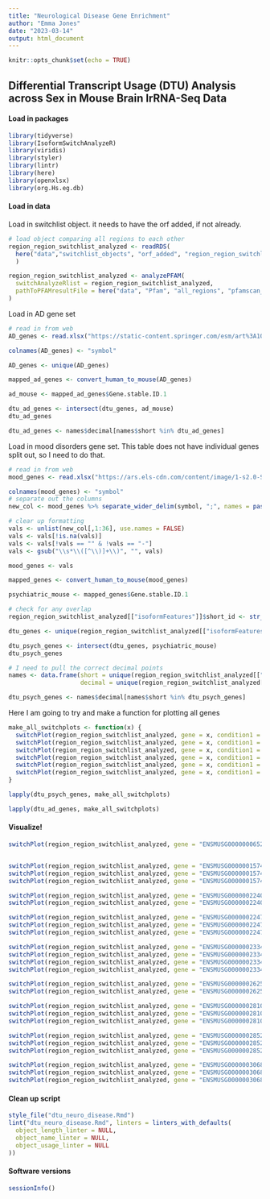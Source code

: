 ```yaml
---
title: "Neurological Disease Gene Enrichment"
author: "Emma Jones"
date: "2023-03-14"
output: html_document
---
```


```r
knitr::opts_chunk$set(echo = TRUE)
```

## Differential Transcript Usage (DTU) Analysis across Sex in Mouse Brain lrRNA-Seq Data

#### Load in packages

```r
library(tidyverse)
library(IsoformSwitchAnalyzeR)
library(viridis)
library(styler)
library(lintr)
library(here)
library(openxlsx)
library(org.Hs.eg.db)
```

#### Load in data

Load in switchlist object. it needs to have the orf added, if not already.

```r
# load object comparing all regions to each other
region_region_switchlist_analyzed <- readRDS(
  here("data","switchlist_objects", "orf_added", "region_region_switchlist_orf.Rds")
  )

region_region_switchlist_analyzed <- analyzePFAM(
  switchAnalyzeRlist = region_region_switchlist_analyzed,
  pathToPFAMresultFile = here("data", "Pfam", "all_regions", "pfamscan_out.txt")
)
```

Load in AD gene set

```r
# read in from web
AD_genes <- read.xlsx("https://static-content.springer.com/esm/art%3A10.1038%2Fs41588-022-01024-z/MediaObjects/41588_2022_1024_MOESM4_ESM.xlsx", sheet = 6, rows = 5:87, cols = 4, colNames = FALSE)

colnames(AD_genes) <- "symbol"

AD_genes <- unique(AD_genes)

mapped_ad_genes <- convert_human_to_mouse(AD_genes)

ad_mouse <- mapped_ad_genes$Gene.stable.ID.1

dtu_ad_genes <- intersect(dtu_genes, ad_mouse)
dtu_ad_genes

dtu_ad_genes <- names$decimal[names$short %in% dtu_ad_genes]
```

Load in mood disorders gene set. This table does not have individual genes split out, so I need to do that.

```r
# read in from web
mood_genes <- read.xlsx("https://ars.els-cdn.com/content/image/1-s2.0-S0092867419312760-mmc4.xlsx", sheet = 1, rows = 4:149, cols = 8, colNames = FALSE)

colnames(mood_genes) <- "symbol"
# separate out the columns
new_col <- mood_genes %>% separate_wider_delim(symbol, ";", names = paste0("gene", 1:36), too_many = "debug", too_few = "debug")

# clear up formatting
vals <- unlist(new_col[,1:36], use.names = FALSE)
vals <- vals[!is.na(vals)]
vals <- vals[!vals == "" & !vals == "-"]
vals <- gsub("\\s*\\([^\\)]+\\)", "", vals)

mood_genes <- vals

mapped_genes <- convert_human_to_mouse(mood_genes)

psychiatric_mouse <- mapped_genes$Gene.stable.ID.1

# check for any overlap
region_region_switchlist_analyzed[["isoformFeatures"]]$short_id <- str_extract(region_region_switchlist_analyzed[["isoformFeatures"]]$gene_id, "ENSMUSG...........")

dtu_genes <- unique(region_region_switchlist_analyzed[["isoformFeatures"]]$short_id)

dtu_psych_genes <- intersect(dtu_genes, psychiatric_mouse)
dtu_psych_genes

# I need to pull the correct decimal points
names <- data.frame(short = unique(region_region_switchlist_analyzed[["isoformFeatures"]]$short_id),
                    decimal = unique(region_region_switchlist_analyzed[["isoformFeatures"]]$gene_id))

dtu_psych_genes <- names$decimal[names$short %in% dtu_psych_genes]
```

Here I am going to try and make a function for plotting all genes

```r
make_all_switchplots <- function(x) {
  switchPlot(region_region_switchlist_analyzed, gene = x, condition1 = "cerebellum", condition2 = "cortex")
  switchPlot(region_region_switchlist_analyzed, gene = x, condition1 = "cerebellum", condition2 = "hippocampus")
  switchPlot(region_region_switchlist_analyzed, gene = x, condition1 = "cerebellum", condition2 = "striatum")
  switchPlot(region_region_switchlist_analyzed, gene = x, condition1 = "cortex", condition2 = "hippocampus")
  switchPlot(region_region_switchlist_analyzed, gene = x, condition1 = "cortex", condition2 = "striatum")
  switchPlot(region_region_switchlist_analyzed, gene = x, condition1 = "hippocampus", condition2 = "striatum")
}

lapply(dtu_psych_genes, make_all_switchplots)

lapply(dtu_ad_genes, make_all_switchplots)
```

#### Visualize!

```r
switchPlot(region_region_switchlist_analyzed, gene = "ENSMUSG00000006522.18", condition1 = "cerebellum", condition2 = "striatum")


switchPlot(region_region_switchlist_analyzed, gene = "ENSMUSG00000015747.6", condition1 = "cerebellum", condition2 = "striatum")
switchPlot(region_region_switchlist_analyzed, gene = "ENSMUSG00000015747.6", condition1 = "cerebellum", condition2 = "cortex")
switchPlot(region_region_switchlist_analyzed, gene = "ENSMUSG00000015747.6", condition1 = "cerebellum", condition2 = "hippocampus")

switchPlot(region_region_switchlist_analyzed, gene = "ENSMUSG00000022403.16", condition1 = "cerebellum", condition2 = "hippocampus")
switchPlot(region_region_switchlist_analyzed, gene = "ENSMUSG00000022403.16", condition1 = "hippocampus", condition2 = "striatum")

switchPlot(region_region_switchlist_analyzed, gene = "ENSMUSG00000022474.16", condition1 = "cerebellum", condition2 = "striatum")
switchPlot(region_region_switchlist_analyzed, gene = "ENSMUSG00000022474.16", condition1 = "cerebellum", condition2 = "cortex")
switchPlot(region_region_switchlist_analyzed, gene = "ENSMUSG00000022474.16", condition1 = "cerebellum", condition2 = "hippocampus")

switchPlot(region_region_switchlist_analyzed, gene = "ENSMUSG00000023345.18", condition1 = "cerebellum", condition2 = "striatum")
switchPlot(region_region_switchlist_analyzed, gene = "ENSMUSG00000023345.18", condition1 = "cerebellum", condition2 = "cortex")
switchPlot(region_region_switchlist_analyzed, gene = "ENSMUSG00000023345.18", condition1 = "cerebellum", condition2 = "hippocampus")
switchPlot(region_region_switchlist_analyzed, gene = "ENSMUSG00000023345.18", condition1 = "cortex", condition2 = "striatum")

switchPlot(region_region_switchlist_analyzed, gene = "ENSMUSG00000026259.15", condition1 = "cerebellum", condition2 = "cortex")
switchPlot(region_region_switchlist_analyzed, gene = "ENSMUSG00000026259.15", condition1 = "cortex", condition2 = "hippocampus")

switchPlot(region_region_switchlist_analyzed, gene = "ENSMUSG00000028108.17", condition1 = "cerebellum", condition2 = "striatum")
switchPlot(region_region_switchlist_analyzed, gene = "ENSMUSG00000028108.17", condition1 = "cerebellum", condition2 = "cortex")
switchPlot(region_region_switchlist_analyzed, gene = "ENSMUSG00000028108.17", condition1 = "cerebellum", condition2 = "hippocampus")

switchPlot(region_region_switchlist_analyzed, gene = "ENSMUSG00000028525.17", condition1 = "cerebellum", condition2 = "striatum")
switchPlot(region_region_switchlist_analyzed, gene = "ENSMUSG00000028525.17", condition1 = "cerebellum", condition2 = "cortex")
switchPlot(region_region_switchlist_analyzed, gene = "ENSMUSG00000028525.17", condition1 = "cerebellum", condition2 = "hippocampus")

switchPlot(region_region_switchlist_analyzed, gene = "ENSMUSG00000030685.6", condition1 = "cerebellum", condition2 = "striatum")
switchPlot(region_region_switchlist_analyzed, gene = "ENSMUSG00000030685.6", condition1 = "cerebellum", condition2 = "cortex")
switchPlot(region_region_switchlist_analyzed, gene = "ENSMUSG00000030685.6", condition1 = "cerebellum", condition2 = "hippocampus")
```

#### Clean up script

```r
style_file("dtu_neuro_disease.Rmd")
lint("dtu_neuro_disease.Rmd", linters = linters_with_defaults(
  object_length_linter = NULL,
  object_name_linter = NULL,
  object_usage_linter = NULL
))
```

#### Software versions

```r
sessionInfo()
```

